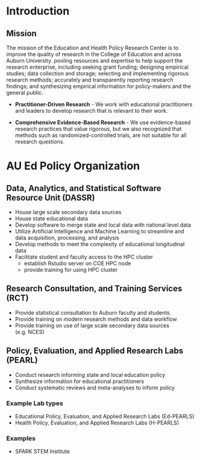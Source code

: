# Introduction


## Mission

The mission of the Education and Health Policy Research Center is to improve the quality of research in the College of Education and across Auburn University.
pooling resources and expertise to help support the research enterprise, including seeking grant funding;  designing empirical studies; data collection and storage; selecting and implementing rigorous research methods; accurately and transparently reporting research findings; and synthesizing empirical information for policy-makers and the general public.

* **Practitioner-Driven Research** - We work with educational practitioners and leaders to develop research that is relevant to their work.

* **Comprehensive Evidence-Based Research** - We use evidence-based research practices that value rigorous, but we also recognized that methods such as randomized-controlled trials, are not suitable for all research questions.

# AU Ed Policy Organization

## Data, Analytics, and Statistical Software Resource Unit (DASSR)

* House large scale secondary data sources
* House state educational data
* Develop software to merge state and local data with national level data
* Utilize Artificial Intelligence and Machine Learning to streamline and data acquisition, processing, and analysis    
* Develop methods to meet the complexity of educational longitudinal data
* Facilitate student and faculty access to the HPC cluster
  - establish Rstudio server on COE HPC node
  - provide training for using HPC cluster

## Research Consultation, and Training Services (RCT)

* Provide statistical consultation to Auburn faculty and students.
* Provide training on modern research methods and data workflow
* Provide training on use of large scale secondary data sources (e.g. NCES)

## Policy, Evaluation, and Applied Research Labs (PEARL)

* Conduct research informing state and local education policy
* Synthesize information for educational practitioners
* Conduct systematic reviews and meta-analyses to inform policy

### Example Lab types

* Educational Policy, Evaluation, and Applied Research Labs (Ed-PEARLS)
* Health Policy, Evaluation, and Applied Research Labs (H-PEARLS)


### Examples

* SPARK STEM Institute